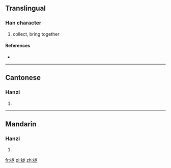 {{also|攏}}
==Translingual==

===Han character===
{{Han char|rn=64|rad=手|as=05|sn=8|four=|canj=手戈大心 (QIKP)}}

# collect, bring together

====References====
* {{Han ref|kx=0427.161|hdz=31850.010|uh=62E2|ud=25314}}

----

==Cantonese==

===Hanzi===
{{yue-hanzi|jyut=|y=lung5|tra=攏}}

# {{defn|lang=yue|sort=手05}}

----

==Mandarin==

===Hanzi===
{{cmn-hanzi|tra=攏|pin=[[lǒng]] ([[long3]])|wg=lung<sup>3</sup>}}

# {{defn|lang=cmn|sort=手05}}

[[fr:拢]]
[[pl:拢]]
[[zh:拢]]